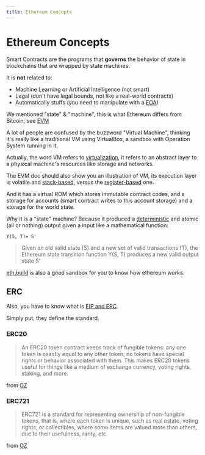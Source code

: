 ```yaml
---
title: Ethereum Concepts
---
```


# Ethereum Concepts

Smart Contracts are the programs that **governs** the behavior of state in
blockchains that are wrapped by state machines.

It is **not** related to:

- Machine Learning or Artificial Intelligence (not smart)
- Legal (don't have legal bounds, not like a real-world contracts)
- Automatically stuffs (you need to manipulate with a
  [EOA](https://ethereum.stackexchange.com/questions/5828/what-is-an-eoa-account))

We mentioned "state" & "machine", this is what Ethereum differs from Bitcoin,
see [EVM](https://ethereum.org/en/developers/docs/evm/)

A lot of people are confused by the buzzword "Virtual Machine", thinking it's
really like a traditional VM using VirtualBox, a sandbox with Operation System
running in it.

Actually, the word VM refers to
[virtualization](https://en.wikipedia.org/wiki/Virtualization), it refers to an
abstract layer to a physical machine's resources like storage and networks.

The EVM doc should also show you an illustration of VM, its execution layer is
volatile and
[stack-based](https://ethereum.stackexchange.com/questions/35628/why-is-the-ethereum-virtual-machine-designed-as-a-stack-based-language),
versus the [register-based](https://en.wikipedia.org/wiki/Register_machine) one.

And it has a virtual ROM which stores immutable contract codes, and a storage
for accounts (smart contract writes to this account storage) and a storage for
the world state.

Why it is a "state" machine? Because it produced a
[deterministic](https://en.wikipedia.org/wiki/Deterministic_system) and atomic
(all or nothing) output given a input like a mathematical function:

```
Y(S, T)= S'
```

> Given an old valid state (S) and a new set of valid transactions (T), the
> Ethereum state transition function Y(S, T) produces a new valid output state
> S'

[eth.build](https://eth.build/) is also a good sandbox for you to know how
ethereum works.

## ERC

Also, you have to know what is
[EIP and ERC](https://www.coindesk.com/learn/what-are-eip-and-erc-and-how-are-they-connected/#:~:text=As%20stated%20in%20EIP%2D1,%2C%20networking%2C%20interface%20and%20ERC).

Simply put, they define the standard.

### ERC20

> An ERC20 token contract keeps track of fungible tokens: any one token is
> exactly equal to any other token; no tokens have special rights or behavior
> associated with them. This makes ERC20 tokens useful for things like a medium
> of exchange currency, voting rights, staking, and more.

from [OZ](https://docs.openzeppelin.com/contracts/4.x/erc20)

### ERC721

> ERC721 is a standard for representing ownership of non-fungible tokens, that
> is, where each token is unique, such as real estate, voting rights, or
> collectibles, where some items are valued more than others, due to their
> usefulness, rarity, etc.

from [OZ](https://docs.openzeppelin.com/contracts/4.x/erc721)
